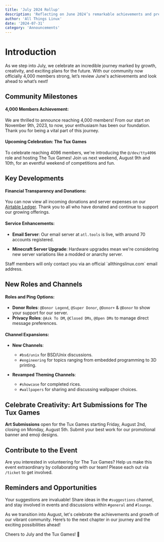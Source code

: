 ```yaml
---
title: 'July 2024 Rollup'
description: 'Reflecting on June 2024’s remarkable achievements and preparations for our upcoming community event, The Tux Games. Join us in celebrating our expansion and creativity!'
author: 'All Things Linux'
date: '2024-07-31'
category: 'Announcements'
---
```



# Introduction

As we step into July, we celebrate an incredible journey marked by growth, creativity, and exciting plans for the future. With our community now officially 4,000 members strong, let’s review June's achievements and look ahead to what’s next!

## Community Milestones

#### 4,000 Members Achievement:

We are thrilled to announce reaching 4,000 members! From our start on November 9th, 2023, to now, your enthusiasm has been our foundation. Thank you for being a vital part of this journey.

#### Upcoming Celebration: The Tux Games

To celebrate reaching 4096 members, we're introducing the `@/dev/tty4096` role and hosting The Tux Games! Join us next weekend, August 9th and 10th, for an eventful weekend of competitions and fun.

## Key Developments

#### Financial Transparency and Donations:

You can now view all incoming donations and server expenses on our [Airtable Ledger](https://airtable.com/app5qdTtstT7lsWTe/shrg5s0g2grLDtonp). Thank you to all who have donated and continue to support our growing offerings.

#### Service Enhancements:

- **Email Server**: Our email server at `atl.tools` is live, with around 70 accounts registered.

- **Minecraft Server Upgrade**: Hardware upgrades mean we're considering new
  server variations like a modded or anarchy server.

<Alert type="important">
  Staff members will only contact you via an official `allthingslinux.com` email
  address.
</Alert>

## New Roles and Channels

#### Roles and Ping Options:

- **Donor Roles**: `@Donor Legend`, `@Super Donor`, `@Donor+` & `@Donor` to show your support for our server.
- **Privacy Roles**: `@Ask To DM`, `@Closed DMs`, `@Open DMs` to manage direct message preferences.

#### Channel Expansions:

- **New Channels**:

  - `#bsd/unix` for BSD/Unix discussions.
  - `#engineering` for topics ranging from embedded programming to 3D printing.

- **Revamped Theming Channels**:
  - `#showcase` for completed rices.
  - `#wallpapers` for sharing and discussing wallpaper choices.

## Celebrate Creativity: Art Submissions for The Tux Games

**Art Submissions** open for the Tux Games starting Friday, August 2nd, closing on Monday, August 5th. Submit your best work for our promotional banner and emoji designs.

## Contribute to the Event

Are you interested in volunteering for The Tux Games? Help us make this event extraordinary by collaborating with our team! Please each out via `/ticket` to get involved.

## Reminders and Opportunities

Your suggestions are invaluable! Share ideas in the `#suggestions` channel, and stay involved in events and discussions within `#general` and `#lounge`.

As we transition into August, let's celebrate the achievements and growth of our vibrant community. Here’s to the next chapter in our journey and the exciting possibilities ahead!

Cheers to July and the Tux Games! 🎉
